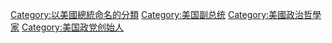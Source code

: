 [[Category:以美國總統命名的分類|Category:以美國總統命名的分類]]
[[Category:美国副总统|Category:美国副总统]]
[[Category:美國政治哲學家|Category:美國政治哲學家]]
[[Category:美国政党创始人|Category:美国政党创始人]]